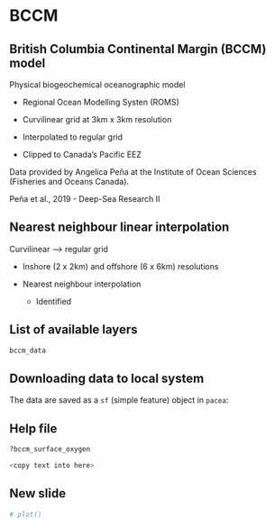 # BCCM

## British Columbia Continental Margin (BCCM) model
Physical biogeochemical oceanographic model 

- Regional Ocean Modelling Systen (ROMS)

- Curvilinear grid at 3km x 3km resolution

- Interpolated to regular grid

- Clipped to Canada's Pacific EEZ


Data provided by Angelica Peña at the Institute of Ocean Sciences (Fisheries and
Oceans Canada).


Peña et al., 2019 - Deep-Sea Research II

## Nearest neighbour linear interpolation

Curvilinear --> regular grid

- Inshore (2 x 2km) and offshore (6 x 6km) resolutions

- Nearest neighbour interpolation 

  - Identified 



## List of available layers
```r
bccm_data
```

## Downloading data to local system
The data are saved as a `sf` (simple feature) object in `pacea`:


## Help file
```r
?bccm_surface_oxygen

<copy text into here>
```

## New slide

```r
# plot()
```
